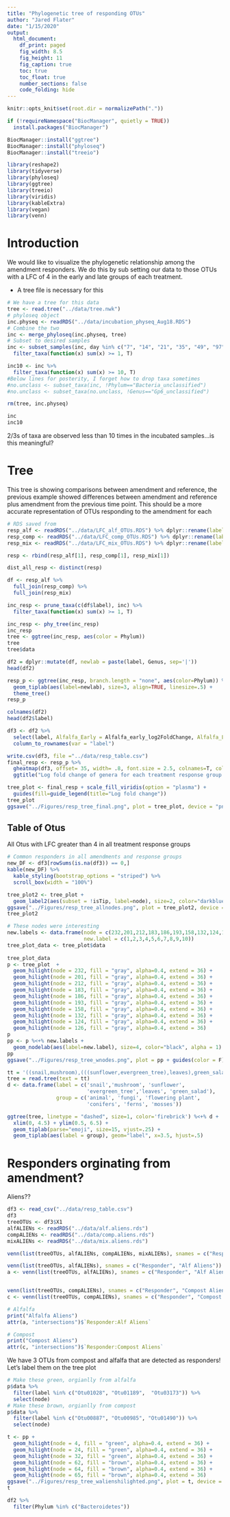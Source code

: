 ```yaml
---
title: "Phylogenetic tree of responding OTUs"
author: "Jared Flater"
date: "1/15/2020"
output:
  html_document:
    df_print: paged
    fig_width: 8.5
    fig_height: 11
    fig_caption: true
    toc: true
    toc_float: true
    number_sections: false
    code_folding: hide
---
```

```r
knitr::opts_knit$set(root.dir = normalizePath("."))
```

```r
if (!requireNamespace("BiocManager", quietly = TRUE))
  install.packages("BiocManager")

BiocManager::install("ggtree")
BiocManager::install("phyloseq")
BiocManager::install("treeio")
```

```r
library(reshape2)
library(tidyverse)
library(phyloseq)
library(ggtree)
library(treeio)
library(viridis)
library(kableExtra)
library(vegan)
library(venn)
```
# Introduction
We would like to visualize the phylogenetic relationship among the amendment responders. We do this by sub setting our data to those OTUs with a LFC of 4 in the early and late groups of each treatment. 

* A tree file is necessary for this
```r
# We have a tree for this data
tree <- read.tree("../data/tree.nwk")
# phyloseq object
inc.physeq <- readRDS("../data/incubation_physeq_Aug18.RDS")
# Combine the two
inc <- merge_phyloseq(inc.physeq, tree)
# Subset to desired samples
inc <- subset_samples(inc, day %in% c("7", "14", "21", "35", "49", "97")) %>%
  filter_taxa(function(x) sum(x) >= 1, T) 

inc10 <- inc %>%
  filter_taxa(function(x) sum(x) >= 10, T)
#Below lines for posterity, I forget how to drop taxa sometimes
#no.unclass <- subset_taxa(inc, !Phylum=="Bacteria_unclassified")
#no.unclass <- subset_taxa(no.unclass, !Genus=="Gp6_unclassified")

rm(tree, inc.physeq)
```
```r
inc
inc10
```
2/3s of taxa are observed less than 10 times in the incubated samples...is this meaningful? 

# Tree     

This tree is showing comparisons between amendment and reference, the previous example showed differences between amendment and reference plus amendment from the previous time point. This should be a more accurate representation of OTUs responding to the amendment for each 

```r
# RDS saved from 
resp_alf <- readRDS("../data/LFC_alf_OTUs.RDS") %>% dplyr::rename(label = OTU)
resp_comp <- readRDS("../data/LFC_comp_OTUs.RDS") %>% dplyr::rename(label = OTU)
resp_mix <- readRDS("../data/LFC_mix_OTUs.RDS") %>% dplyr::rename(label = OTU)

resp <- rbind(resp_alf[1], resp_comp[1], resp_mix[1])

dist_all_resp <- distinct(resp)

df <- resp_alf %>%
  full_join(resp_comp) %>%
  full_join(resp_mix)
```

```r
inc_resp <- prune_taxa(c(df$label), inc) %>%
  filter_taxa(function(x) sum(x) >= 1, T)
```

```r
inc_resp <- phy_tree(inc_resp)
inc_resp
tree <- ggtree(inc_resp, aes(color = Phylum))
tree
tree$data
```
```r
df2 = dplyr::mutate(df, newlab = paste(label, Genus, sep='|'))
head(df2)
```
```r
resp_p <- ggtree(inc_resp, branch.length = "none", aes(color=Phylum)) %<+% df2 +
  geom_tiplab(aes(label=newlab), size=3, align=TRUE, linesize=.5) +
  theme_tree() 
resp_p
```
```r
colnames(df2)
head(df2$label)

df3 <- df2 %>%
  select(label, Alfalfa_Early = Alfalfa_early_log2FoldChange, Alfalfa_Late = Alfalfa_late_log2FoldChange, Compost_Early = Compost_early_log2FoldChange, Compost_Late = Compost_late_log2FoldChange, Mix_Early = Mix_early_log2FoldChange, Mix_Late = Mix_late_log2FoldChange) %>%
  column_to_rownames(var = "label")

write.csv(df3, file ="../data/resp_table.csv")
final_resp <- resp_p %>% 
  gheatmap(df3, offset= 35, width= .8, font.size = 2.5, colnames=T, colnames_angle=-45, hjust=0, color = "white") +
  ggtitle("Log fold change of genera for each treatment response group. \nMin LFC = 4 when comparing to reference")

```
```r

tree_plot <- final_resp + scale_fill_viridis(option = "plasma") +
  guides(fill=guide_legend(title="Log fold change"))
tree_plot
ggsave("../Figures/resp_tree_final.png", plot = tree_plot, device = "png", width = 18.5, height = 32, units = "cm", dpi = 350)
```

## Table of Otus    
All Otus with LFC greater than 4 in all treatment response groups
```r
# Common responders in all amendments and response groups
new_DF <- df3[rowSums(is.na(df3)) == 0,]
kable(new_DF) %>%
  kable_styling(bootstrap_options = "striped") %>%
  scroll_box(width = "100%")
```

```r
tree_plot2 <- tree_plot +
  geom_label2(aes(subset = !isTip, label=node), size=2, color="darkblue", alpha=1) 
ggsave("../Figures/resp_tree_allnodes.png", plot = tree_plot2, device = "png", width = 18.5, height = 32, units = "cm", dpi = 350)
tree_plot2
```
```r
# These nodes were interesting
new.labels <- data.frame(node = c(232,201,212,183,186,193,158,132,124,126), 
                         new.label = c(1,2,3,4,5,6,7,8,9,10))
tree_plot_data <- tree_plot$data 
  
tree_plot_data
p <- tree_plot  + 
  geom_hilight(node = 232, fill = "gray", alpha=0.4, extend = 36) + 
  geom_hilight(node = 201, fill = "gray", alpha=0.4, extend = 36) + 
  geom_hilight(node = 212, fill = "gray", alpha=0.4, extend = 36) + 
  geom_hilight(node = 183, fill = "gray", alpha=0.4, extend = 36) + 
  geom_hilight(node = 186, fill = "gray", alpha=0.4, extend = 36) + 
  geom_hilight(node = 193, fill = "gray", alpha=0.4, extend = 36) + 
  geom_hilight(node = 158, fill = "gray", alpha=0.4, extend = 36) + 
  geom_hilight(node = 132, fill = "gray", alpha=0.4, extend = 36) + 
  geom_hilight(node = 124, fill = "gray", alpha=0.4, extend = 36) + 
  geom_hilight(node = 126, fill = "gray", alpha=0.4, extend = 36) 
p
pp <- p %<+% new.labels +
  geom_nodelab(aes(label=new.label), size=4, color="black", alpha = 1)
pp 
ggsave("../Figures/resp_tree_wnodes.png", plot = pp + guides(color = F), device = "png", width = 18.5, height = 32, units = "cm", dpi = 350)
```

```r
tt = '((snail,mushroom),(((sunflower,evergreen_tree),leaves),green_salad));'
tree = read.tree(text = tt)
d <- data.frame(label = c('snail','mushroom', 'sunflower',
                          'evergreen_tree','leaves', 'green_salad'),
                group = c('animal', 'fungi', 'flowering plant',
                          'conifers', 'ferns', 'mosses'))

ggtree(tree, linetype = "dashed", size=1, color='firebrick') %<+% d + 
  xlim(0, 4.5) + ylim(0.5, 6.5) +
  geom_tiplab(parse="emoji", size=15, vjust=.25) +
  geom_tiplab(aes(label = group), geom="label", x=3.5, hjust=.5)
```


# Responders orginating from amendment? 

Aliens??

```r
df3 <- read_csv("../data/resp_table.csv")
df3
treeOTUs <- df3$X1
alfALIENs <- readRDS("../data/alf.aliens.rds")
compALIENs <- readRDS("../data/comp.aliens.rds")
mixALIENs <- readRDS("../data/mix.aliens.rds")

venn(list(treeOTUs, alfALIENs, compALIENs, mixALIENs), snames = c("Responder", "Alf Aliens", "Compost Aliens", "Mix Aliens"))

venn(list(treeOTUs, alfALIENs), snames = c("Responder", "Alf Aliens"))
a <- venn(list(treeOTUs, alfALIENs), snames = c("Responder", "Alf Aliens"))


venn(list(treeOTUs, compALIENs), snames = c("Responder", "Compost Aliens"))
c <- venn(list(treeOTUs, compALIENs), snames = c("Responder", "Compost Aliens"))
```
```r
# Alfalfa
print("Alfalfa Aliens")
attr(a, "intersections")$`Responder:Alf Aliens`

# Compost
print("Compost Aliens")
attr(c, "intersections")$`Responder:Compost Aliens`
```
    
We have 3 OTUs from compost and alfalfa that are detected as responders! Let's label them on the tree plot

```r
# Make these green, orgianlly from alfalfa
p$data %>%
  filter(label %in% c("Otu01028", "Otu01189",  "Otu03173")) %>%
  select(node)
# Make these brown, orgianlly from compost
p$data %>%
  filter(label %in% c("Otu00887", "Otu00985", "Otu01490")) %>%
  select(node)

t <- pp + 
  geom_hilight(node = 4, fill = "green", alpha=0.4, extend = 36) + 
  geom_hilight(node = 24, fill = "green", alpha=0.4, extend = 36) + 
  geom_hilight(node = 32, fill = "green", alpha=0.4, extend = 36) + 
  geom_hilight(node = 62, fill = "brown", alpha=0.4, extend = 36) + 
  geom_hilight(node = 64, fill = "brown", alpha=0.4, extend = 36) + 
  geom_hilight(node = 65, fill = "brown", alpha=0.4, extend = 36)
ggsave("../Figures/resp_tree_walienshilighted.png", plot = t, device = "png", width = 18.5, height = 32, units = "cm", dpi = 350)
t
```
```r
df2 %>%
  filter(Phylum %in% c("Bacteroidetes"))
```

